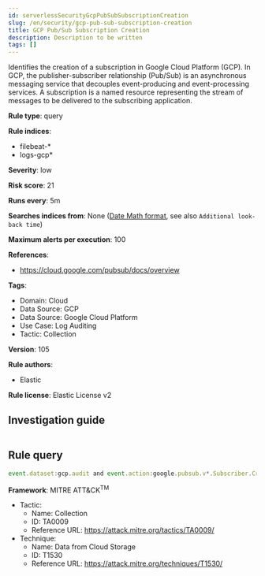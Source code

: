 ```yaml
---
id: serverlessSecurityGcpPubSubSubscriptionCreation
slug: /en/security/gcp-pub-sub-subscription-creation
title: GCP Pub/Sub Subscription Creation
description: Description to be written
tags: []
---
```


<div id="gcp-pub-sub-subscription-creation"></div>

Identifies the creation of a subscription in Google Cloud Platform (GCP). In GCP, the publisher-subscriber relationship (Pub/Sub) is an asynchronous messaging service that decouples event-producing and event-processing services. A subscription is a named resource representing the stream of messages to be delivered to the subscribing application.

**Rule type**: query

**Rule indices**: 

* filebeat-*
* logs-gcp*

**Severity**: low

**Risk score**: 21

**Runs every**: 5m

**Searches indices from**: None ([Date Math format](((ref))/common-options.html#date-math), see also <DocLink id="serverlessSecurityRulesUiCreate" section="set-the-rules-schedule">`Additional look-back time`</DocLink>)

**Maximum alerts per execution**: 100

**References**: 

* https://cloud.google.com/pubsub/docs/overview

**Tags**: 

* Domain: Cloud
* Data Source: GCP
* Data Source: Google Cloud Platform
* Use Case: Log Auditing
* Tactic: Collection

**Version**: 105

**Rule authors**: 

* Elastic

**Rule license**: Elastic License v2

## Investigation guide

```markdown

```

## Rule query

```js
event.dataset:gcp.audit and event.action:google.pubsub.v*.Subscriber.CreateSubscription and event.outcome:success

```

**Framework**: MITRE ATT&CK<sup>TM</sup>

* Tactic:
    * Name: Collection
    * ID: TA0009
    * Reference URL: https://attack.mitre.org/tactics/TA0009/
* Technique:
    * Name: Data from Cloud Storage
    * ID: T1530
    * Reference URL: https://attack.mitre.org/techniques/T1530/

